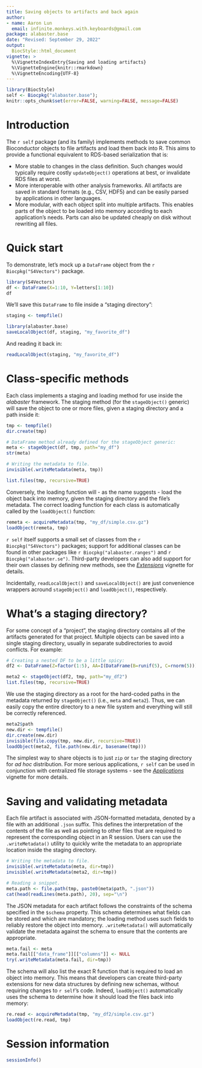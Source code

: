 ```yaml
---
title: Saving objects to artifacts and back again
author:
- name: Aaron Lun
  email: infinite.monkeys.with.keyboards@gmail.com
package: alabaster.base
date: "Revised: September 29, 2022"
output:
  BiocStyle::html_document
vignette: >
  %\VignetteIndexEntry{Saving and loading artifacts}
  %\VignetteEngine{knitr::rmarkdown}
  %\VignetteEncoding{UTF-8}
---
```


```r
library(BiocStyle)
self <- Biocpkg("alabaster.base");
knitr::opts_chunk$set(error=FALSE, warning=FALSE, message=FALSE)
```

# Introduction

The `r self` package (and its family) implements methods to save common Bioconductor objects to file artifacts and load them back into R.
This aims to provide a functional equivalent to RDS-based serialization that is:

- More stable to changes in the class definition.
  Such changes would typically require costly `updateObject()` operations at best, or invalidate RDS files at worst.
- More interoperable with other analysis frameworks.
  All artifacts are saved in standard formats (e.g., CSV, HDF5) and can be easily parsed by applications in other languages.
- More modular, with each object split into multiple artifacts. 
  This enables parts of the object to be loaded into memory according to each application's needs.
  Parts can also be updated cheaply on disk without rewriting all files.

# Quick start

To demonstrate, let's mock up a `DataFrame` object from the `r Biocpkg("S4Vectors")` package.

```r
library(S4Vectors)
df <- DataFrame(X=1:10, Y=letters[1:10])
df
```

We'll save this `DataFrame` to file inside a "staging directory":

```r
staging <- tempfile()

library(alabaster.base)
saveLocalObject(df, staging, "my_favorite_df")
```

And reading it back in:

```r
readLocalObject(staging, "my_favorite_df")
```

# Class-specific methods

Each class implements a staging and loading method for use inside the _alabaster_ framework.
The staging method (for the `stageObject()` generic) will save the object to one or more files, given a staging directory and a path inside it:

```r
tmp <- tempfile()
dir.create(tmp)

# DataFrame method already defined for the stageObject generic:
meta <- stageObject(df, tmp, path="my_df")
str(meta)

# Writing the metadata to file.
invisible(.writeMetadata(meta, tmp))

list.files(tmp, recursive=TRUE)
```

Conversely, the loading function will - as the name suggests - load the object back into memory, given the staging directory and the file's metadata.
The correct loading function for each class is automatically called by the `loadObject()` function:

```r
remeta <- acquireMetadata(tmp, "my_df/simple.csv.gz")
loadObject(remeta, tmp)
```

`r self` itself supports a small set of classes from the `r Biocpkg("S4Vectors")` packages;
support for additional classes can be found in other packages like `r Biocpkg("alabaster.ranges")` and `r Biocpkg("alabaster.se")`.
Third-party developers can also add support for their own classes by defining new methods, see the [_Extensions_](extensions.html) vignette for details.

Incidentally, `readLocalObject()` and `saveLocalObject()` are just convenience wrappers acround `stageObject()` and `loadObject()`, respectively.

# What's a staging directory?

For some concept of a "project", the staging directory contains all of the artifacts generated for that project.
Multiple objects can be saved into a single staging directory, usually in separate subdirectories to avoid conflicts.
For example:

```r
# Creating a nested DF to be a little spicy:
df2 <- DataFrame(Z=factor(1:5), AA=I(DataFrame(B=runif(5), C=rnorm(5))))

meta2 <- stageObject(df2, tmp, path="my_df2")
list.files(tmp, recursive=TRUE)
```

We use the staging directory as a root for the hard-coded paths in the metadata returned by `stageObject()` (i.e., `meta` and `meta2`).
Thus, we can easily copy the entire directory to a new file system and everything will still be correctly referenced.

```r
meta2$path
new.dir <- tempfile()
dir.create(new.dir)
invisible(file.copy(tmp, new.dir, recursive=TRUE))
loadObject(meta2, file.path(new.dir, basename(tmp)))
```

The simplest way to share objects is to just `zip` or `tar` the staging directory for _ad hoc_ distribution.
For more serious applications, `r self` can be used in conjunction with centralized file storage systems - 
see the [_Applications_](applications.html) vignette for more details.

# Saving and validating metadata

Each file artifact is associated with JSON-formatted metadata, denoted by a file with an additional `.json` suffix. 
This defines the interpretation of the contents of the file as well as pointing to other files that are required to represent the corresponding object in an R session.
Users can use the `.writeMetadata()` utility to quickly write the metadata to an appropriate location inside the staging directory.

```r
# Writing the metadata to file.
invisible(.writeMetadata(meta, dir=tmp))
invisible(.writeMetadata(meta2, dir=tmp))

# Reading a snippet.
meta.path <- file.path(tmp, paste0(meta$path, ".json"))
cat(head(readLines(meta.path), 20), sep="\n")
```

The JSON metadata for each artifact follows the constraints of the schema specified in the `$schema` property.
This schema determines what fields can be stored and which are mandatory; the loading method uses such fields to reliably restore the object into memory.
`.writeMetadata()` will automatically validate the metadata against the schema to ensure that the contents are appropriate.

```r
meta.fail <- meta
meta.fail[["data_frame"]][["columns"]] <- NULL
try(.writeMetadata(meta.fail, dir=tmp))
```

The schema will also list the exact R function that is required to load an object into memory.
This means that developers can create third-party extensions for new data structures by defining new schemas, without requiring changes to `r self`'s code.
Indeed, `loadObject()` automatically uses the schema to determine how it should load the files back into memory:

```r
re.read <- acquireMetadata(tmp, "my_df2/simple.csv.gz")
loadObject(re.read, tmp)
```

# Session information {-}

```r
sessionInfo()
```

